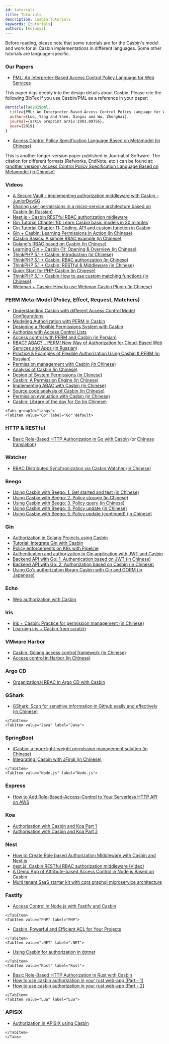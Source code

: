 ```yaml
---
id: tutorials
title: Tutorials
description: Casbin Tutorials
keywords: [tutorials]
authors: [hsluoyz]
---
```




Before reading, please note that some tutorials are for the Casbin's model and work for all Casbin implementations in different languages. Some other tutorials are language-specific.

### Our Papers

- [PML: An Interpreter-Based Access Control Policy Language for Web Services](https://arxiv.org/abs/1903.09756)

This paper digs deeply into the design details about Casbin. Please cite the following BibTex if you use Casbin/PML as a reference in your paper:

```bibtex
@article{luo2019pml,
  title={PML: An Interpreter-Based Access Control Policy Language for Web Services},
  author={Luo, Yang and Shen, Qingni and Wu, Zhonghai},
  journal={arXiv preprint arXiv:1903.09756},
  year={2019}
}
```

- [Access Control Policy Specification Language Based on Metamodel (in Chinese)](https://www.jos.org.cn/jos/article/abstract/5624)

This is another longer-version paper published in Journal of Software. The citation for different formats (Refworks, EndNote, etc.) can be found at: [(another version) Access Control Policy Specification Language Based on Metamodel (in Chinese)](https://kns.cnki.net/kcms/detail/Detail.aspx?dbname=CJFDLAST2020&filename=RJXB202002012&v=)

### Videos

- [A Secure Vault - implementing authorization middleware with Casbin - JuniorDevSG](https://www.youtube.com/watch?v=OTT84oplR9o)
- [Sharing user permissions in a micro-service architecture based on Casbin (in Russian)](https://www.youtube.com/watch?v=Z5dUxH4PqYM)
- [Nest.js - Casbin RESTful RBAC authorization midleware](https://www.youtube.com/watch?v=mWlPNrCgVdE)
- [Gin Tutorial Chapter 10: Learn Casbin basic models in 30 minutes](https://www.bilibili.com/video/BV1qz4y167XP)
- [Gin Tutorial Chapter 11: Coding, API and custom function in Casbin](https://www.bilibili.com/video/BV13r4y1M7AC)
- [Gin + Casbin: Learning Permissions in Action (in Chinese)](https://www.jtthink.com/course/132)
- [jCasbin Basics: A simple RBAC example (in Chinese)](https://www.jtthink.com/course/play/2706)
- [Golang's RBAC based on Casbin (in Chinese)](https://www.bilibili.com/video/BV1Kf4y1U7iJ)
- [Learning Gin + Casbin (1): Opening & Overview (in Chinese)](https://www.bilibili.com/video/BV1bp4y1a7je)
- [ThinkPHP 5.1 + Casbin: Introduction (in Chinese)](https://www.bilibili.com/video/BV1kz4y1Z7vd)
- [ThinkPHP 5.1 + Casbin: RBAC authorization (in Chinese)](https://www.bilibili.com/video/BV1A541187M4)
- [ThinkPHP 5.1 + Casbin: RESTful & Middleware (in Chinese)](https://www.bilibili.com/video/BV1uk4y117up)
- [Quick Start for PHP-Casbin (in Chinese)](https://www.bilibili.com/video/BV1dK4y1L7xy)
- [ThinkPHP 5.1 + Casbin:How to use custom matching functions (in Chinese)](https://www.bilibili.com/video/BV1dq4y1Z78g)
- [Webman + Casbin: How to use Webman Casbin Plugin  (in Chinese)](https://www.bilibili.com/video/BV1X34y1Q7ZH)

### PERM Meta-Model (Policy, Effect, Request, Matchers)

- [Understanding Casbin with different Access Control Model Configurations](https://medium.com/wesionary-team/understanding-casbin-with-different-access-control-model-configurations-faebc60f6da5)
- [Modeling Authorization with PERM in Casbin](https://narendraj9.github.io/posts/generalized-authz.html)
- [Designing a Flexible Permissions System with Casbin](https://medium.com/silo-blog/designing-a-flexible-permissions-system-with-casbin-f5d97fef17b8)
- [Authorize with Access Control Lists](https://medium.com/pragmatic-programmers/authorize-with-access-control-lists-92fbec57a920)
- [Access control with PERM and Casbin (in Persian)](https://vrgl.ir/npwoy)
- [RBAC? ABAC? .. PERM! New Way of Authorization for Cloud-Based Web Services and Apps (in Russian)](https://habr.com/ru/post/539778/)
- [Practice & Examples of Flexible Authorization Using Casbin & PERM (in Russian)](https://habr.com/ru/post/540454/)
- [Permission management with Casbin (in Chinese)](http://www.cnblogs.com/wang_yb/archive/2018/11/20/9987397.html)
- [Analysis of Casbin (in Chinese)](https://www.cnblogs.com/xiaohunshi/p/10372881.html)
- [Design of System Permissions (in Chinese)](https://github.com/xizhibei/blog/issues/101)
- [Casbin: A Permission Engine (in Chinese)](https://github.com/xizhibei/blog/issues/102)
- [Implementing ABAC with Casbin (in Chinese)](https://www.cnblogs.com/studyzy/p/11380736.html)
- [Source code analysis of Casbin (in Chinese)](https://www.cnblogs.com/yjf512/p/12200206.html)
- [Permission evaluation with Casbin (in Chinese)](https://cloud.tencent.com/developer/article/1534674)
- [Casbin: Library of the day for Go (in Chinese)](https://juejin.im/post/5ee6c93ce51d45787d3484a1)

```mdx-code-block
<Tabs groupId="langs">
<TabItem value="Go" label="Go" default>
```

### HTTP & RESTful

- [Basic Role-Based HTTP Authorization in Go with Casbin](https://zupzup.org/casbin-http-role-auth) (or [Chinese translation](https://studygolang.com/articles/12323))

### Watcher

- [RBAC Distributed Synchronization via Casbin Watcher (in Chinese)](https://hongker.github.io/2021/02/19/golang-rbac-watcher/)

### Beego

- [Using Casbin with Beego: 1. Get started and test (in Chinese)](https://blog.csdn.net/hotqin888/article/details/78460385)
- [Using Casbin with Beego: 2. Policy storage (in Chinese)](https://blog.csdn.net/hotqin888/article/details/78571240)
- [Using Casbin with Beego: 3. Policy query (in Chinese)](https://blog.csdn.net/hotqin888/article/details/78992250)
- [Using Casbin with Beego: 4. Policy update (in Chinese)](https://blog.csdn.net/hotqin888/article/details/80032538)
- [Using Casbin with Beego: 5. Policy update (continued) (in Chinese)](https://blog.csdn.net/hotqin888/article/details/80092285)

### Gin

- [Authorization in Golang Projects using Casbin](https://medium.com/wesionary-team/authorization-in-golang-projects-using-casbin-f8fad744dae5)
- [Tutorial: Integrate Gin with Casbin](https://dev.to/maxwellhertz/tutorial-integrate-gin-with-cabsin-56m0)
- [Policy enforcements on K8s with Pipeline](https://banzaicloud.com/blog/policy-enforcement-k8s/)
- [Authentication and authorization in Gin application with JWT and Casbin](https://medium.com/@tienbm90/authentication-and-authorization-in-gin-application-with-jwt-and-casbin-a56bbbdec90b)
- [Backend API with Go: 1. Authentication based on JWT (in Chinese)](https://studygolang.com/topics/6998)
- [Backend API with Go: 2. Authorization based on Casbin (in Chinese)](https://studygolang.com/topics/6999)
- [Using Go's authorization library Casbin with Gin and GORM (in Japanese)](https://www.zaneli.com/blog/20181203)

### Echo

- [Web authorization with Casbin](http://klotzandrew.com/blog/authorization-with-casbin)

### Iris

- [Iris + Casbin: Practice for permission management (in Chinese)](https://zxc0328.github.io/2018/05/14/casbin-iris/)
- [Learning iris + Casbin from scratch](https://learnku.com/articles/41416)

### VMware Harbor

- [Casbin: Golang access control framework (in Chinese)](http://www.growingdev.com/articles/2020/01/12/1578838858526.html)
- [Access control in Harbor (in Chinese)](http://www.growingdev.com/articles/2020/01/10/1578670203670.html)

### Argo CD

- [Organizational RBAC in Argo CD with Casbin](https://argo-cd.readthedocs.io/en/stable/operator-manual/rbac/)

### GShark

- [GShark: Scan for sensitive information in Github easily and effectively (in Chinese)](https://mp.weixin.qq.com/s?__biz=MzI3MjA3MTY3Mw==&mid=2247483770&idx=1&sn=9f02c2803e1c946e8c23b16ff3eba757&chksm=eb396fecdc4ee6fa2f378e846f354f45acf6e6f540cfd54190e9353df47c7707e3a2aadf714f&token=115330850&lang=zh_CN#rd)

```mdx-code-block
</TabItem>
<TabItem value="Java" label="Java">
```

### SpringBoot

- [jCasbin: a more light-weight permission management solution (in Chinese)](https://blog.csdn.net/waynelee0809/article/details/85702551)
- [Integrating jCasbin with JFinal (in Chinese)](http://www.jfinal.com/share/842)

```mdx-code-block
</TabItem>
<TabItem value="Node.js" label="Node.js">
```

### Express

- [How to Add Role-Based-Access-Control to Your Serverless HTTP API on AWS](https://dev.to/matttyler/how-to-add-role-based-access-control-to-your-serverless-http-api-on-aws-17bk)

### Koa

- [Authorisation with Casbin and Koa Part 1](https://dev.to/gerybbg/authorisation-with-casbin-and-koa-part-1-2gh)
- [Authorisation with Casbin and Koa Part 2](https://dev.to/gerybbg/authorisation-with-casbin-and-koa-part-2-2io5)

### Nest

- [How to Create Role based Authorization Middleware with Casbin and Nest.js](https://dev.to/dwipr/how-to-create-role-based-authorization-middleware-with-casbin-and-nest-js-52gm)
- [nest.js: Casbin RESTful RBAC authorization middleware (Video)](https://www.youtube.com/watch?v=mWlPNrCgVdE)
- [A Demo App of Attribute-based Access Control in Node.js Based on Casbin](https://github.com/Jarvie8176/casbin-example)
- [Multi tenant SaaS starter kit with cqrs graphql microservice architecture](https://github.com/juicycleff/ultimate-backend)

### Fastify

- [Access Control in Node.js with Fastify and Casbin](https://www.nearform.com/blog/access-control-node-js-fastify-and-casbin/)

```mdx-code-block
</TabItem>
<TabItem value="PHP" label="PHP">
```

- [Casbin, Powerful and Efficient ACL for Your Projects](http://phpmagazine.net/2018/11/casbin-powerful-and-efficient-acl-for-your-projects.html)

```mdx-code-block
</TabItem>
<TabItem value=".NET" label=".NET">
```

- [Using Casbin for authorization in dotnet](https://krishnamohan.dev/blog/using-casbin-for-authorization-in-dotnet)

```mdx-code-block
</TabItem>
<TabItem value="Rust" label="Rust">
```

- [Basic Role-Based HTTP Authorization in Rust with Casbin](https://www.zupzup.org/rust-casbin-example/)
- [How to use casbin authorization in your rust web-app [Part - 1]](https://dev.to/smrpn/how-to-use-casbin-authorization-in-your-rust-web-app-part-1-4f8f)
- [How to use casbin authorization in your rust web-app [Part - 2]](https://dev.to/smrpn/how-to-use-casbin-authorization-in-your-rust-web-app-part-2-1bnm)

```mdx-code-block
</TabItem>
<TabItem value="Lua" label="Lua">
```

### APISIX

- [Authorization in APISIX using Casbin](https://medium.com/@rushitote/authorization-in-apisix-using-casbin-59b693669d6d)

```mdx-code-block
</TabItem>
</Tabs>
```
